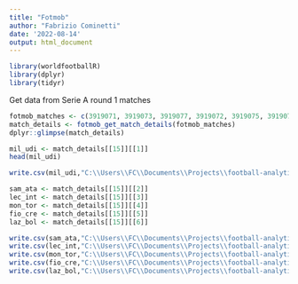 ```yaml
---
title: "Fotmob"
author: "Fabrizio Cominetti"
date: '2022-08-14'
output: html_document
---
```


```r
library(worldfootballR)
library(dplyr)
library(tidyr)
```

Get data from Serie A round 1 matches

```r
fotmob_matches <- c(3919071, 3919073, 3919077, 3919072, 3919075, 3919074)
match_details <- fotmob_get_match_details(fotmob_matches)
dplyr::glimpse(match_details)
```

```r
mil_udi <- match_details[[15]][[1]]
head(mil_udi)
```


```r
write.csv(mil_udi,"C:\\Users\\FC\\Documents\\Projects\\football-analytics\\xG-lollipop\\data\\serieA-mil_udi.csv", row.names = TRUE)
```

```r
sam_ata <- match_details[[15]][[2]]
lec_int <- match_details[[15]][[3]]
mon_tor <- match_details[[15]][[4]]
fio_cre <- match_details[[15]][[5]]
laz_bol <- match_details[[15]][[6]]
```

```r
write.csv(sam_ata,"C:\\Users\\FC\\Documents\\Projects\\football-analytics\\xG-lollipop\\data\\serieA-sam_ata.csv", row.names = TRUE)
write.csv(lec_int,"C:\\Users\\FC\\Documents\\Projects\\football-analytics\\xG-lollipop\\data\\serieA-lec_int.csv", row.names = TRUE)
write.csv(mon_tor,"C:\\Users\\FC\\Documents\\Projects\\football-analytics\\xG-lollipop\\data\\serieA-mon_tor.csv", row.names = TRUE)
write.csv(fio_cre,"C:\\Users\\FC\\Documents\\Projects\\football-analytics\\xG-lollipop\\data\\serieA-fio_cre.csv", row.names = TRUE)
write.csv(laz_bol,"C:\\Users\\FC\\Documents\\Projects\\football-analytics\\xG-lollipop\\data\\serieA-laz_bol.csv", row.names = TRUE)
```

